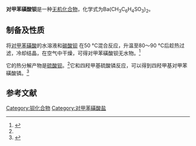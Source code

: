 {{Chembox
| Name = 
| NameEn = 
| ImageFile = 
|  ImageSize = 
|  ImageAlt = 
| IUPACName = 
| IUPACNameZh = 
| OtherNames = ''p''-甲苯磺酸钡
| Section1 = {{Chembox Identifiers
|   CASNo = 2090-08-6
|   CASNo_Ref = {{cascite|correct|CAS}}
|   PubChem = 
|   SMILES = 
|   EINECS = 218-237-5 }}
| Section2 = {{Chembox Properties
| Ba=1 | S=2 | O=6 | C=14 | H=14
|   Formula = 
|   MolarMass = 
|   Appearance = 
|   Density = 
|   MeltingPt = 
|   BoilingPt = 
|   Solubility =  }}
| Section3 = {{Chembox Hazards
|   MainHazards = 
|   FlashPt = 
|   Autoignition =  }}
}}
'''对甲苯磺酸钡'''是一种[[无机化合物|无机化合物]]，化学式为Ba(CH<sub>3</sub>C<sub>6</sub>H<sub>4</sub>SO<sub>3</sub>)<sub>2</sub>。

==制备及性质==
将[[对甲苯磺酸|对甲苯磺酸]]的水溶液和[[碳酸钡|碳酸钡]]<!--原文为“羧酸钡”，推测为笔误，对照中文文献《对甲基苯磺酸盐的合成与热重分析——碱土金属及过渡金属》 -->在50 °C混合反应，升温至80～90 °C后趁热过滤，冷却结晶，在空气中干燥，可得对甲苯磺酸钡无水物。<ref name=Sun>{{cite journal|journal=Journal of Thermal Analysis and Calorimetry|volume=79|issue=3|language=en|issn=1388-6150|date=2005-02|pages=731–735|doi=10.1007/s10973-005-0604-y|url=http://link.springer.com/10.1007/s10973-005-0604-y|title=Characteristics of thermal decomposition products of rare earth, alkali earth metal and transition metal p-toluenesulfonates|accessdate=2021-01-08|author=Z.-L. Sun}}</ref>

它的热分解产物是[[硫酸钡|硫酸钡]]。<ref name=Sun />它和四羟甲基硫酸𬭸反应，可以得到四羟甲基对甲苯磺酸𬭸。<ref>{{cite journal|journal=Phosphorus and Sulfur and the Related Elements|volume=10|issue=2|language=en|issn=0308-664X|date=1981-06|pages=207–212|doi=10.1080/03086648108077507|url=https://www.tandfonline.com/doi/full/10.1080/03086648108077507|title=CONDENSATION OF TETRAKIS(HYDROXYMETHYL)PHOSPHONIUM SULFATES AND SULFONATES WITH 1,3-DIMETHYLUREA|accessdate=2021-01-08|author=Arlen W. Frank}}</ref>

==参考文献==
{{reflist}}

{{钡化合物}}

[[Category:钡化合物|Category:钡化合物]]
[[Category:对甲苯磺酸盐|Category:对甲苯磺酸盐]]